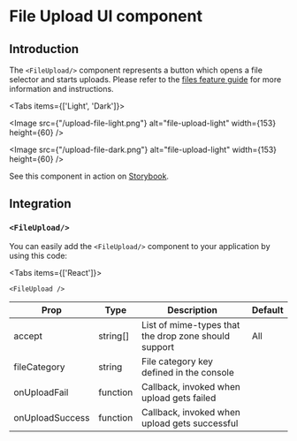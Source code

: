 
# File Upload UI component

## Introduction

The `<FileUpload/>` component represents a button which opens a file selector and starts uploads. Please refer to
the [files feature guide](/files) for more information and instructions.

<Tabs items={['Light', 'Dark']}><Tab>

<Image src={"/upload-file-light.png"} alt="file-upload-light" width={153} height={60} />

</Tab><Tab>

<Image src={"/upload-file-dark.png"} alt="file-upload-light" width={153} height={60} />

</Tab></Tabs>

See this component in action on
[Storybook](https://ui.roq.tech/?path=/docs/files-fileupload--default).

## Integration

<DoBasicSetup />

### `<FileUpload/>`

You can easily add the `<FileUpload/>` component to your application by using this code:

<Tabs items={['React']}><Tab>

```tsx
<FileUpload />
```

</Tab></Tabs>


| Prop            | Type     | Description                                          | Default |
|-----------------|----------|------------------------------------------------------|---------|
| accept          | string[] | List of mime-types that the drop zone should support | All     |
| fileCategory    | string   | File category key defined in the console             |         |
| onUploadFail    | function | Callback, invoked when upload gets failed            |         |
| onUploadSuccess | function | Callback, invoked when upload gets successful        |         | 
